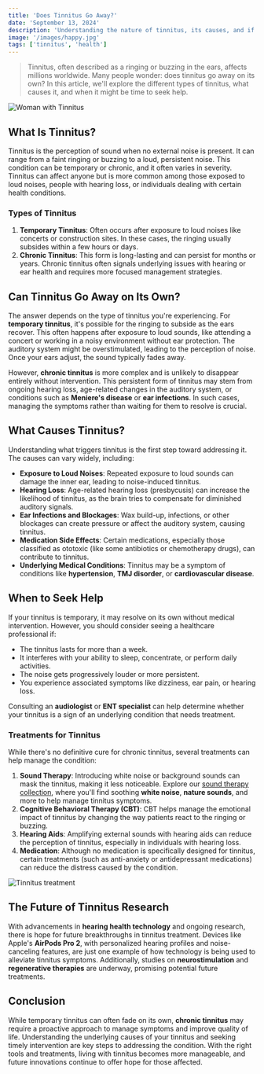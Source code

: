 ```yaml
---
title: 'Does Tinnitus Go Away?'
date: 'September 13, 2024'
description: 'Understanding the nature of tinnitus, its causes, and if it ever goes away.'
image: '/images/happy.jpg'
tags: ['tinnitus', 'health']
---
```


<Blockquote>
  Tinnitus, often described as a ringing or buzzing in the ears, affects
  millions worldwide. Many people wonder: does tinnitus go away on its own? In
  this article, we'll explore the different types of tinnitus, what causes it,
  and when it might be time to seek help.
</Blockquote>

<Image src="/images/stress-tinnitus-woman.jpg" alt="Woman with Tinnitus" />

## <Highlighter>What Is Tinnitus?</Highlighter>

Tinnitus is the perception of sound when no external noise is present. It can range from a faint ringing or buzzing to a loud, persistent noise. This condition can be temporary or chronic, and it often varies in severity. Tinnitus can affect anyone but is more common among those exposed to loud noises, people with hearing loss, or individuals dealing with certain health conditions.

### Types of Tinnitus

1. **Temporary Tinnitus**: Often occurs after exposure to loud noises like concerts or construction sites. In these cases, the ringing usually subsides within a few hours or days.
2. **Chronic Tinnitus**: This form is long-lasting and can persist for months or years. Chronic tinnitus often signals underlying issues with hearing or ear health and requires more focused management strategies.

## <Highlighter>Can Tinnitus Go Away on Its Own?</Highlighter>

The answer depends on the type of tinnitus you're experiencing. For **temporary tinnitus**, it's possible for the ringing to subside as the ears recover. This often happens after exposure to loud sounds, like attending a concert or working in a noisy environment without ear protection. The auditory system might be overstimulated, leading to the perception of noise. Once your ears adjust, the sound typically fades away.

However, **chronic tinnitus** is more complex and is unlikely to disappear entirely without intervention. This persistent form of tinnitus may stem from ongoing hearing loss, age-related changes in the auditory system, or conditions such as **Meniere's disease** or **ear infections**. In such cases, managing the symptoms rather than waiting for them to resolve is crucial.

<AdComponent />

## <Highlighter>What Causes Tinnitus?</Highlighter>

Understanding what triggers tinnitus is the first step toward addressing it. The causes can vary widely, including:

- **Exposure to Loud Noises**: Repeated exposure to loud sounds can damage the inner ear, leading to noise-induced tinnitus.
- **Hearing Loss**: Age-related hearing loss (presbycusis) can increase the likelihood of tinnitus, as the brain tries to compensate for diminished auditory signals.
- **Ear Infections and Blockages**: Wax build-up, infections, or other blockages can create pressure or affect the auditory system, causing tinnitus.
- **Medication Side Effects**: Certain medications, especially those classified as ototoxic (like some antibiotics or chemotherapy drugs), can contribute to tinnitus.
- **Underlying Medical Conditions**: Tinnitus may be a symptom of conditions like **hypertension**, **TMJ disorder**, or **cardiovascular disease**.

## <Highlighter>When to Seek Help</Highlighter>

If your tinnitus is temporary, it may resolve on its own without medical intervention. However, you should consider seeing a healthcare professional if:

- The tinnitus lasts for more than a week.
- It interferes with your ability to sleep, concentrate, or perform daily activities.
- The noise gets progressively louder or more persistent.
- You experience associated symptoms like dizziness, ear pain, or hearing loss.

Consulting an **audiologist** or **ENT specialist** can help determine whether your tinnitus is a sign of an underlying condition that needs treatment.

### Treatments for Tinnitus

While there's no definitive cure for chronic tinnitus, several treatments can help manage the condition:

1. **Sound Therapy**: Introducing white noise or background sounds can mask the tinnitus, making it less noticeable. Explore our [sound therapy collection](/zen), where you'll find soothing **white noise**, **nature sounds**, and more to help manage tinnitus symptoms.
2. **Cognitive Behavioral Therapy (CBT)**: CBT helps manage the emotional impact of tinnitus by changing the way patients react to the ringing or buzzing.
3. **Hearing Aids**: Amplifying external sounds with hearing aids can reduce the perception of tinnitus, especially in individuals with hearing loss.
4. **Medication**: Although no medication is specifically designed for tinnitus, certain treatments (such as anti-anxiety or antidepressant medications) can reduce the distress caused by the condition.

<Image src="/images/doctor.jpg" alt="Tinnitus treatment" />

## <Highlighter>The Future of Tinnitus Research</Highlighter>

With advancements in **hearing health technology** and ongoing research, there is hope for future breakthroughs in tinnitus treatment. Devices like Apple's **AirPods Pro 2**, with personalized hearing profiles and noise-canceling features, are just one example of how technology is being used to alleviate tinnitus symptoms. Additionally, studies on **neurostimulation** and **regenerative therapies** are underway, promising potential future treatments.

<AdComponent />

## <Highlighter>Conclusion</Highlighter>

While temporary tinnitus can often fade on its own, **chronic tinnitus** may require a proactive approach to manage symptoms and improve quality of life. Understanding the underlying causes of your tinnitus and seeking timely intervention are key steps to addressing the condition. With the right tools and treatments, living with tinnitus becomes more manageable, and future innovations continue to offer hope for those affected.
